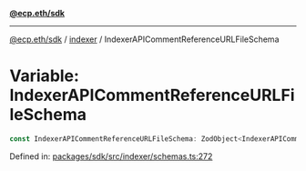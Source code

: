 [**@ecp.eth/sdk**](../../index.mdx)

***

[@ecp.eth/sdk](/sdk-reference/index.mdx) / [indexer](/sdk-reference/indexer/index.mdx) / IndexerAPICommentReferenceURLFileSchema

# Variable: IndexerAPICommentReferenceURLFileSchema

```ts
const IndexerAPICommentReferenceURLFileSchema: ZodObject<IndexerAPICommentReferenceURLFileSchemaType>;
```

Defined in: [packages/sdk/src/indexer/schemas.ts:272](https://github.com/ecp-eth/comments-monorepo/blob/main/packages/sdk/src/indexer/schemas.ts#L272)
